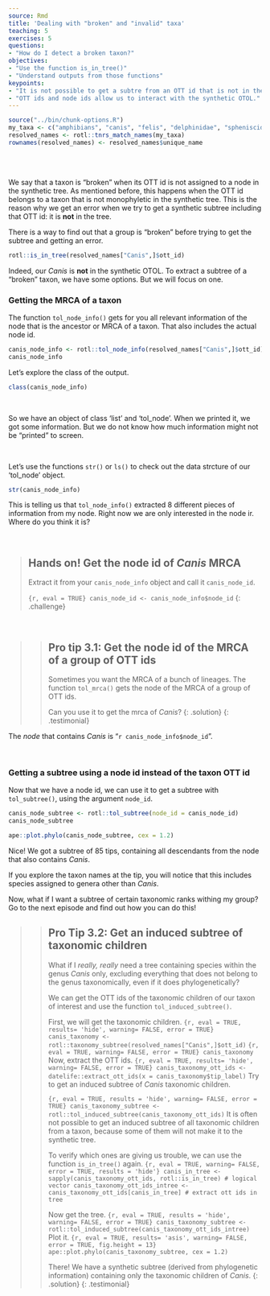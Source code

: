 ```yaml
---
source: Rmd
title: 'Dealing with "broken" and "invalid" taxa'
teaching: 5
exercises: 5
questions:
- "How do I detect a broken taxon?"
objectives:
- "Use the function is_in_tree()"
- "Understand outputs from those functions"
keypoints:
- "It is not possible to get a subtre from an OTT id that is not in the synthetic tree."
- "OTT ids and node ids allow us to interact with the synthetic OTOL."
---
```

```r
source("../bin/chunk-options.R")
my_taxa <- c("amphibians", "canis", "felis", "delphinidae", "spheniscidae")
resolved_names <- rotl::tnrs_match_names(my_taxa)
rownames(resolved_names) <- resolved_names$unique_name
```

<br/>
<br/>

We say that a taxon is "broken" when its OTT id is not assigned to a node in the synthetic tree.
As mentioned before, this happens when the OTT id belongs to a taxon that is not monophyletic in the synthetic tree.
This is the reason why we get an error when we try to get a synthetic subtree including that OTT id: it is **not** in the tree.


There is a way to find out that a group is "broken" before trying to get the subtree and getting an error.
```r
rotl::is_in_tree(resolved_names["Canis",]$ott_id)
```

Indeed, our _Canis_ is **not** in the synthetic OTOL. To extract a subtree of a "broken" taxon, we have some options. But we will focus on one.

### Getting the MRCA of a taxon

The function `tol_node_info()` gets for you all relevant information of the node that is the ancestor or MRCA of a taxon. That also includes the actual node id.
```r
canis_node_info <- rotl::tol_node_info(resolved_names["Canis",]$ott_id)
canis_node_info
```
Let's explore the class of the output.

```r
class(canis_node_info)
```

<br/>

So we have an object of class 'list' and 'tol_node'. When we printed it, we got some
information. But we do not know how much information might not be "printed" to screen.

<br/>

Let's use the functions `str()` or `ls()` to check out the data strcture of our 'tol_node' object.

```r
str(canis_node_info)
```

This is telling us that `tol_node_info()` extracted 8 different pieces of information from my node.
Right now we are only interested in the node ir. Where do you think it is?

<br/>

> ## Hands on! Get the node id of _Canis_ MRCA
>
> Extract it from your `canis_node_info` object and call it `canis_node_id`.
>
> ```{r, eval = TRUE}
> canis_node_id <- canis_node_info$node_id
> ```
{: .challenge}

<!-- > > ## **Extra: tol_lineage()**
> >
> > `tol_lineage()` gets information from all ancestral nodes from a given node id.
> >
> > Setting up include_lineage = TRUE in `tol_node_info()` will call this function and include that information along the output that can be accessed with `tax_lineage()`.
> {: .solution}
{: .testimonial} -->
<br/>

> > ## Pro tip 3.1: Get the node id of the MRCA of a group of OTT ids
> >
> > Sometimes you want the MRCA of a bunch of lineages. The function `tol_mrca()` gets the node of the MRCA of a group of OTT ids.
> >
> > Can you use it to get the mrca of _Canis_?
> {: .solution}
{: .testimonial}


The _node_ that contains _Canis_ is "`r canis_node_info$node_id`".

<br/>

### Getting a subtree using a node id instead of the taxon OTT id

Now that we have a node id, we can use it to get a subtree with `tol_subtree()`, using the argument `node_id`.

```r
canis_node_subtree <- rotl::tol_subtree(node_id = canis_node_id)
canis_node_subtree
```
```r
ape::plot.phylo(canis_node_subtree, cex = 1.2)
```

Nice! We got a subtree of 85 tips, containing all descendants from the node that also contains _Canis_.

If you explore the taxon names at the tip, you will notice that this includes species assigned to genera other than _Canis_.

Now, what if I want a subtree of certain taxonomic ranks withing my group? Go to the next episode and find out how you can do this!


> > ## Pro Tip 3.2: Get an induced subtree of taxonomic children
> >
> > What if I _really, really_ need a tree containing species within the genus _Canis_ only, excluding everything that does not belong to the genus taxonomically, even if it does phylogenetically?
> >
> > We can get the OTT ids of the taxonomic children of our taxon of interest and use the function `tol_induced_subtree()`.
> >
> >
> > First, we will get the taxonomic children.
> > ```{r, eval = TRUE, results= 'hide', warning= FALSE, error = TRUE}
> > canis_taxonomy <- rotl::taxonomy_subtree(resolved_names["Canis",]$ott_id)
> > ```
> > ```{r, eval = TRUE, warning= FALSE, error = TRUE}
> > canis_taxonomy
> > ```
> > Now, extract the OTT ids.
> > ```{r, eval = TRUE, results= 'hide', warning= FALSE, error = TRUE}
> > canis_taxonomy_ott_ids <- datelife::extract_ott_ids(x = canis_taxonomy$tip_label)
> > ```
> > Try to get an induced subtree of _Canis_ taxonomic children.
> >
> > ```{r, eval = TRUE, results = 'hide', warning= FALSE, error = TRUE}
> > canis_taxonomy_subtree <- rotl::tol_induced_subtree(canis_taxonomy_ott_ids)
> > ```
> > It is often not possible to get an induced subtree of all taxonomic children from a taxon,
> > because some of them will not make it to the synthetic tree.
> >
> > To verify which ones are giving us trouble, we can use the function `is_in_tree()` again.
> > ```{r, eval = TRUE, warning= FALSE, error = TRUE, results = 'hide'}
> > canis_in_tree <- sapply(canis_taxonomy_ott_ids, rotl::is_in_tree) # logical vector
> > canis_taxonomy_ott_ids_intree <- canis_taxonomy_ott_ids[canis_in_tree] # extract ott ids in tree
> > ```
> >
> > Now get the tree.
> > ```{r, eval = TRUE, results = 'hide', warning= FALSE, error = TRUE}
> > canis_taxonomy_subtree <- rotl::tol_induced_subtree(canis_taxonomy_ott_ids_intree)
> > ```
> > Plot it.
> > ```{r, eval = TRUE, results= 'asis', warning= FALSE, error = TRUE, fig.height = 13}
> > ape::plot.phylo(canis_taxonomy_subtree, cex = 1.2)
> > ```
> >
> > There! We have a synthetic subtree (derived from phylogenetic information) containing only the taxonomic children of _Canis_.
> {: .solution}
{: .testimonial}

<br/>
